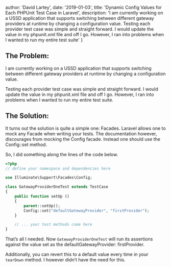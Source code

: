 
  author: 'David Lartey',
  date: '2019-01-03',
  title: 'Dynamic Config Values for Each PHPUnit Test Case in Laravel',
  description:
    'I am currently working on a USSD application that supports switching between different gateway providers at runtime by changing a configuration value. Testing each provider test case was simple and straight forward. I would update the value in my phpunit.xml file and off I go. However, I ran into problems when I wanted to run my entire test suite'
}


## The Problem:
I am currently working on a USSD application that supports switching between different gateway providers at runtime by changing a configuration value.

Testing each provider test case was simple and straight forward. I would update the value in my phpunit.xml file and off I go. However, I ran into problems when I wanted to run my entire test suite.



## The Solution:
It turns out the solution is quite a simple one: Facades. Laravel allows one to mock any Facade when writing your tests. The documentation however, discourages from mocking the Config facade. Instead one should use the Config::set method.

So, I did something along the lines of the code below.

```php
<?php
// define your namespace and dependencies here

use Illuminate\Support\Facades\Config;

class GatewayProviderOneTest extends TestCase
{
	public function setUp ()
	{
		parent::setUp();
		Config::set("defaultGatewayProvider", "firstProvider");
	}

	// ... your test methods come here
}
```


That’s all I needed. Now `GatewayProviderOneTest` will run its assertions against the value set as the defaultGatewayProvider: firstProvider.

Additionally, you can revert this to a default value every time in your `tearDown` method. I however didn’t have the need for this. 

